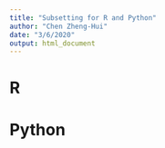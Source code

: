 ```yaml
---
title: "Subsetting for R and Python"
author: "Chen Zheng-Hui"
date: "3/6/2020"
output: html_document
---
```

# R
# Python